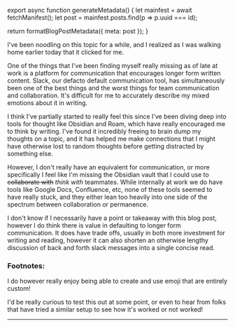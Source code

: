 

export async function generateMetadata() {
  let mainfest = await fetchManifest();
  let post = mainfest.posts.find(p => p.uuid === id);

  return formatBlogPostMetadata({ meta: post });
}

<BlogPage id={id}>


I've been noodling on this topic for a while, and I realized as I was walking
home earlier today that it clicked for me.

One of the things that I've been finding myself really missing as of late at
work is a platform for communication that encourages longer form written
content. Slack, our defacto default communication tool, has simultaneously been
one of the best things and the worst things for team communication and
collaboration. It's difficult for me to accurately describe my mixed emotions
about it in writing<FootnoteRef id="1" />.

I think I've partially started to really feel this since I've been diving deep
into tools for thought like Obsidian and Roam, which have really encouraged me
to think by writing. I've found it incredibly freeing to brain dump my thoughts
on a topic, and it has helped me make connections that I might have otherwise
lost to random thoughts before getting distracted by something else.

However, I don't really have an equivalent for communication, or more
specifically I feel like I'm missing the Obsidian vault that I could use to
~~collaborate with~~ _think with_ teammates<FootnoteRef id="2" />. While
internally at work we do have tools like Google Docs, Confluence, etc, none of
these tools seemed to have really stuck, and they either lean too heavily into
one side of the spectrum between collaboration or permanence.

I don't know if I necessarily have a point or takeaway with this blog post,
however I do think there is value in defaulting to longer form communication. It
does have trade offs, usually in both more investment for writing and reading,
however it can also shorten an otherwise lengthy discussion of back and forth
slack messages into a single concise read.

<Spacer />

### Footnotes:

<Footnote id="1">I do however really enjoy being able to create and use emoji
that are entirely custom!</Footnote>

<Footnote id="2">I'd be really curious to test this out at some point, or even
to hear from folks that have tried a similar setup to see how it's worked or not
worked!</Footnote>

<Spacer />

---

<Spacer />


</BlogPage>